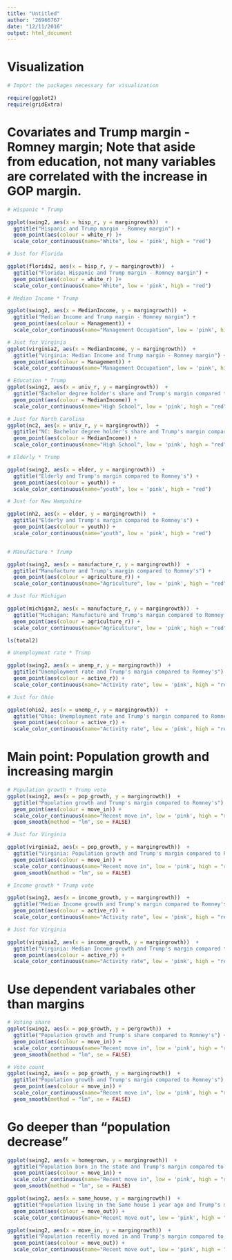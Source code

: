```yaml
---
title: "Untitled"
author: '26966767'
date: "12/11/2016"
output: html_document
---
```



# Visualization 

```r

# Import the packages necessary for visualization 

require(ggplot2)
require(gridExtra)

```

# Covariates and Trump margin - Romney margin; Note that aside from education, not many variables are correlated with the increase in GOP margin. 

```r

# Hispanic * Trump

ggplot(swing2, aes(x = hisp_r, y = margingrowth))  + 
  ggtitle("Hispanic and Trump margin - Romney margin") + 
  geom_point(aes(colour = white_r) )+ 
  scale_color_continuous(name="White", low = 'pink', high = "red")  

# Just for Florida

ggplot(florida2, aes(x = hisp_r, y = margingrowth))  + 
  ggtitle("Florida: Hispanic and Trump margin - Romney margin") + 
  geom_point(aes(colour = white_r) )+ 
  scale_color_continuous(name="White", low = 'pink', high = "red")  

# Median Income * Trump 

ggplot(swing2, aes(x = MedianIncome, y = margingrowth))  + 
  ggtitle("Median Income and Trump margin - Romney margin") + 
  geom_point(aes(colour = Management)) + 
  scale_color_continuous(name="Management Occupation", low = 'pink', high = "red")  

# Just for Virginia
ggplot(virginia2, aes(x = MedianIncome, y = margingrowth))  + 
  ggtitle("Virginia: Median Income and Trump margin - Romney margin") + 
  geom_point(aes(colour = Management)) + 
  scale_color_continuous(name="Management Occupation", low = 'pink', high = "red")  

# Education * Trump
ggplot(swing2, aes(x = univ_r, y = margingrowth))  + 
  ggtitle("Bachelor degree holder's share and Trump's margin compared to Romney's") + 
  geom_point(aes(colour = MedianIncome)) + 
  scale_color_continuous(name="High School", low = 'pink', high = "red") 

# Just for North Carolina
ggplot(nc2, aes(x = univ_r, y = margingrowth))  + 
  ggtitle("NC: Bachelor degree holder's share and Trump's margin compared to Romney's") + 
  geom_point(aes(colour = MedianIncome)) + 
  scale_color_continuous(name="High School", low = 'pink', high = "red") 

# Elderly * Trump 

ggplot(swing2, aes(x = elder, y = margingrowth))  + 
  ggtitle("Elderly and Trump's margin compared to Romney's") + 
  geom_point(aes(colour = youth)) + 
  scale_color_continuous(name="youth", low = 'pink', high = "red")  

# Just for New Hampshire

ggplot(nh2, aes(x = elder, y = margingrowth))  + 
  ggtitle("Elderly and Trump's margin compared to Romney's") + 
  geom_point(aes(colour = youth)) + 
  scale_color_continuous(name="youth", low = 'pink', high = "red")  


# Manufacture * Trump

ggplot(swing2, aes(x = manufacture_r, y = margingrowth))  + 
  ggtitle("Manufacture and Trump's margin compared to Romney's") + 
  geom_point(aes(colour = agriculture_r)) + 
  scale_color_continuous(name="Agriculture", low = 'pink', high = "red")  

# Just for Michigan

ggplot(michigan2, aes(x = manufacture_r, y = margingrowth))  + 
  ggtitle("Michigan: Manufacture and Trump's margin compared to Romney's") + 
  geom_point(aes(colour = agriculture_r)) + 
  scale_color_continuous(name="Agriculture", low = 'pink', high = "red")  

ls(total2)

# Unemployment rate * Trump

ggplot(swing2, aes(x = unemp_r, y = margingrowth))  + 
  ggtitle("Unemployment rate and Trump's margin compared to Romney's") + 
  geom_point(aes(colour = active_r)) + 
  scale_color_continuous(name="Activity rate", low = 'pink', high = "red")  

# Just for Ohio

ggplot(ohio2, aes(x = unemp_r, y = margingrowth))  + 
  ggtitle("Ohio: Unemployment rate and Trump's margin compared to Romney's") + 
  geom_point(aes(colour = active_r)) + 
  scale_color_continuous(name="Activity rate", low = 'pink', high = "red")  

```

# Main point: Population growth and increasing margin

```r

# Population growth * Trump vote
ggplot(swing2, aes(x = pop_growth, y = margingrowth))  + 
  ggtitle("Population growth and Trump's margin compared to Romney's") + 
  geom_point(aes(colour = move_in)) + 
  scale_color_continuous(name="Recent move in", low = 'pink', high = "red")  +
  geom_smooth(method = "lm", se = FALSE)

# Just for Virginia

ggplot(virginia2, aes(x = pop_growth, y = margingrowth))  + 
  ggtitle("Virginia: Population growth and Trump's margin compared to Romney's") + 
  geom_point(aes(colour = move_in)) + 
  scale_color_continuous(name="Recent move in", low = 'pink', high = "red")   +
  geom_smooth(method = "lm", se = FALSE)

# Income growth * Trump vote

ggplot(swing2, aes(x = income_growth, y = margingrowth))  + 
  ggtitle("Median Income growth and Trump's margin compared to Romney's") + 
  geom_point(aes(colour = active_r)) + 
  scale_color_continuous(name="Activity rate", low = 'pink', high = "red")

# Just for Virginia 

ggplot(virginia2, aes(x = income_growth, y = margingrowth))  + 
  ggtitle("Virginia: Median Income growth and Trump's margin compared to Romney's") + 
  geom_point(aes(colour = active_r)) + 
  scale_color_continuous(name="Activity rate", low = 'pink', high = "red")  


```

# Use dependent variabales other than margins

```r

# Voting share 
ggplot(swing2, aes(x = pop_growth, y = pergrowth))  + 
  ggtitle("Population growth and Trump's share compared to Romney's") + 
  geom_point(aes(colour = move_in)) + 
  scale_color_continuous(name="Recent move in", low = 'pink', high = "red")  +
  geom_smooth(method = "lm", se = FALSE)

# Vote count 
ggplot(swing2, aes(x = pop_growth, y = margingrowth))  + 
  ggtitle("Population growth and Trump's margin compared to Romney's") + 
  geom_point(aes(colour = move_in)) + 
  scale_color_continuous(name="Recent move in", low = 'pink', high = "red")  +
  geom_smooth(method = "lm", se = FALSE)

```

# Go deeper than "population decrease" 

```r
ggplot(swing2, aes(x = homegrown, y = margingrowth))  + 
  ggtitle("Population born in the state and Trump's margin compared to Romney's") + 
  geom_point(aes(colour = move_in)) + 
  scale_color_continuous(name="Recent move in", low = 'pink', high = "red")  +
  geom_smooth(method = "lm", se = FALSE)

ggplot(swing2, aes(x = same_house, y = margingrowth))  + 
  ggtitle("Population living in the Same house 1 year ago and Trump's margin compared to Romney's") + 
  geom_point(aes(colour = move_out)) + 
  scale_color_continuous(name="Recent move out", low = 'pink', high = "red")  

ggplot(swing2, aes(x = move_in, y = margingrowth))  + 
  ggtitle("Population recently moved in and Trump's margin compared to Romney's") + 
  geom_point(aes(colour = move_out)) + 
  scale_color_continuous(name="Recent move out", low = 'pink', high = "red")  

```

